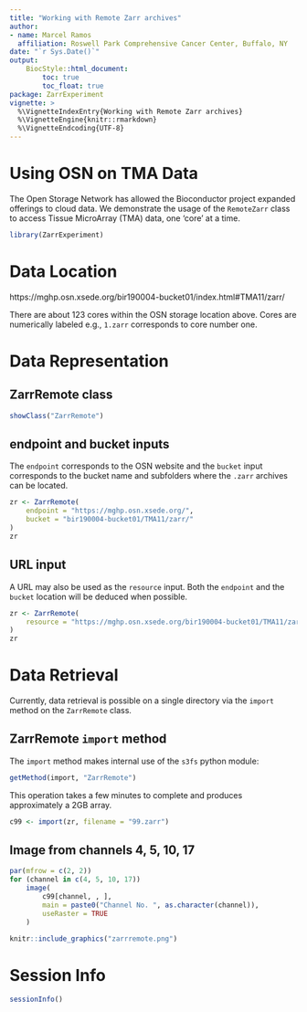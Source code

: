 ```yaml
---
title: "Working with Remote Zarr archives"
author: 
- name: Marcel Ramos
  affiliation: Roswell Park Comprehensive Cancer Center, Buffalo, NY
date: "`r Sys.Date()`"
output:
    BiocStyle::html_document:
        toc: true
        toc_float: true
package: ZarrExperiment
vignette: >
  %\VignetteIndexEntry{Working with Remote Zarr archives}
  %\VignetteEngine{knitr::rmarkdown}
  %\VignetteEndcoding{UTF-8}
---
```



# Using OSN on TMA Data

The Open Storage Network has allowed the Bioconductor project expanded
offerings to cloud data. We demonstrate the usage of the `RemoteZarr`
class to access Tissue MicroArray (TMA) data, one 'core' at a time.

```r
library(ZarrExperiment)
```

# Data Location

https://mghp.osn.xsede.org/bir190004-bucket01/index.html#TMA11/zarr/

There are about 123 cores within the OSN storage location above. Cores are
numerically labeled e.g., `1.zarr` corresponds to core number one. 

# Data Representation

## ZarrRemote class

```r
showClass("ZarrRemote")
```

## endpoint and bucket inputs

The `endpoint` corresponds to the OSN website and the `bucket` input corresponds
to the bucket name and subfolders where the `.zarr` archives can be located.

```r
zr <- ZarrRemote(
    endpoint = "https://mghp.osn.xsede.org/",
    bucket = "bir190004-bucket01/TMA11/zarr/"
)
zr
```

## URL input

A URL may also be used as the `resource` input. Both the `endpoint` and the
`bucket` location will be deduced when possible.

```r
zr <- ZarrRemote(
    resource = "https://mghp.osn.xsede.org/bir190004-bucket01/TMA11/zarr/"
)
zr
```

# Data Retrieval

Currently, data retrieval is possible on a single directory via the `import`
method on the `ZarrRemote` class.

## ZarrRemote `import` method

The `import` method makes internal use of the `s3fs` python module:

```r
getMethod(import, "ZarrRemote")
```

This operation takes a few minutes to complete and produces approximately a 2GB
array.

```r
c99 <- import(zr, filename = "99.zarr")
```

## Image from channels 4, 5, 10, 17

```r
par(mfrow = c(2, 2))
for (channel in c(4, 5, 10, 17))
    image(
        c99[channel, , ],
        main = paste0("Channel No. ", as.character(channel)),
        useRaster = TRUE
    )
```

```r
knitr::include_graphics("zarrremote.png")
```


# Session Info

```r
sessionInfo()
```


